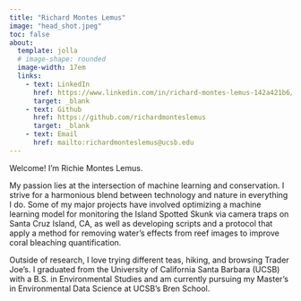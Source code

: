 ```yaml
---
title: "Richard Montes Lemus"
image: "head_shot.jpeg"
toc: false
about:
  template: jolla
  # image-shape: rounded
  image-width: 17em
  links: 
    - text: LinkedIn
      href: https://www.linkedin.com/in/richard-montes-lemus-142a421b6/
      target: _blank
    - text: Github
      href: https://github.com/richardmonteslemus
      target: _blank
    - text: Email
      href: mailto:richardmonteslemus@ucsb.edu
---
```

Welcome! I’m Richie Montes Lemus.

My passion lies at the intersection of machine learning and conservation. I strive for a harmonious blend between technology and nature in everything I do. Some of my major projects have involved optimizing a machine learning model for monitoring the Island Spotted Skunk via camera traps on Santa Cruz Island, CA, as well as developing scripts and a protocol that apply a method for removing water’s effects from reef images to improve coral bleaching quantification. 

Outside of research, I love trying different teas, hiking, and browsing Trader Joe’s. I graduated from the University of California Santa Barbara (UCSB) with a B.S. in Environmental Studies and am currently pursuing my Master’s in Environmental Data Science at UCSB’s Bren School.
